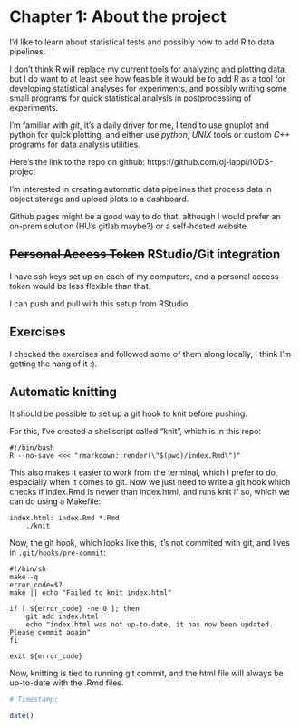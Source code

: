 
# Chapter 1: About the project

I'd like to learn about statistical tests and possibly how to add R to data pipelines.

I don't think R will replace my current tools for analyzing and plotting data, but I do want to at least see how feasible it would be to add R as a tool for developing statistical analyses for experiments, and possibly writing some small programs for quick statistical analysis in postprocessing of experiments.

I'm familiar with _git_, it's a daily driver for me, I tend to use gnuplot and python for quick plotting, and either use _python_, _UNIX_ tools or custom _C++_ programs for data analysis utilities.

Here's the link to the repo on github:
https://github.com/oj-lappi/IODS-project

I'm interested in creating automatic data pipelines that process data in object storage and upload plots to a dashboard.

Github pages might be a good way to do that, although I would prefer an on-prem solution (HU's gitlab maybe?) or a self-hosted website.

## ~~Personal Access Token~~ RStudio/Git integration

I have ssh keys set up on each of my computers, and a personal access token would be less flexible than that.

I can push and pull with this setup from RStudio.

## Exercises

I checked the exercises and followed some of them along locally, I think I'm getting the hang of it :).

## Automatic knitting

It should be possible to set up a git hook to knit before pushing.

For this, I've created a shellscript called "knit", which is in this repo:
```
#!/bin/bash
R --no-save <<< "rmarkdown::render(\"$(pwd)/index.Rmd\")"
```

This also makes it easier to work from the terminal, which I prefer to do, especially when it comes to git.
Now we just need to write a git hook which checks if index.Rmd is newer than index.html, and runs knit if so, which we can do using a Makefile:

```
index.html: index.Rmd *.Rmd
	./knit
```

Now, the git hook, which looks like this, it's not commited with git, and lives in `.git/hooks/pre-commit`:

```
#!/bin/sh
make -q
error_code=$?
make || echo "Failed to knit index.html"

if [ ${error_code} -ne 0 ]; then
    git add index.html
    echo "index.html was not up-to-date, it has now been updated. Please commit again"
fi

exit ${error_code}
```

Now, knitting is tied to running git commit, and the html file will always be up-to-date with the .Rmd files.


```r
# Timestamp:

date()

```
